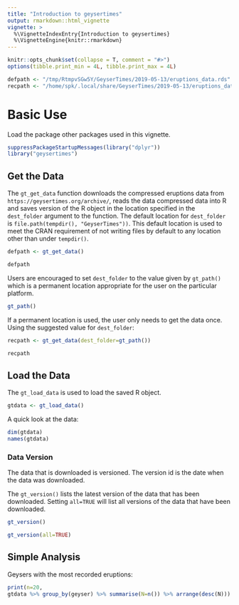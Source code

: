 ```yaml
---
title: "Introduction to geysertimes"
output: rmarkdown::html_vignette
vignette: >
  %\VignetteIndexEntry{Introduction to geysertimes}
  %\VignetteEngine{knitr::rmarkdown}
---
```


```r
knitr::opts_chunk$set(collapse = T, comment = "#>")
options(tibble.print_min = 4L, tibble.print_max = 4L)
```
```r
defpath <- "/tmp/RtmpvSGw5Y/GeyserTimes/2019-05-13/eruptions_data.rds"
recpath <- "/home/spk/.local/share/GeyserTimes/2019-05-13/eruptions_data.rds"
```

# Basic Use

Load the package other packages used in this vignette.
```r
suppressPackageStartupMessages(library("dplyr"))
library("geysertimes")
```

## Get the Data

The `gt_get_data` function downloads the compressed eruptions data
from `https://geysertimes.org/archive/`,
reads the data compressed data into R
and saves version of the R object
in the location specified
in the `dest_folder` argument to the function.
The default location for `dest_folder` is
`file.path(tempdir(), "GeyserTimes"))`.
This default location is used to meet the CRAN requirement of
not writing files by default to any location other than under `tempdir()`.

```r
defpath <- gt_get_data()
```
```r
defpath
```

Users are encouraged to set `dest_folder` to the value given by
`gt_path()` which is a permanent location appropriate for the
user on the particular platform.

```r
gt_path()
```

If a permanent location is used, the user only needs to get the
data once.
Using the suggested value for `dest_folder`:
```r
recpath <- gt_get_data(dest_folder=gt_path())
```
```r
recpath
```

## Load the Data

The `gt_load_data` is used to load the saved R object.

```r
gtdata <- gt_load_data()
```

A quick look at the data:
```r
dim(gtdata)
names(gtdata)
```

### Data Version
The data that is downloaded is versioned.
The version id is the date when the data was downloaded.

The `gt_version()` lists the latest version of the data that
has been downloaded.
Setting `all=TRUE` will list all versions of the data that have been
downloaded.

```r
gt_version()
```

```r
gt_version(all=TRUE)
```

## Simple Analysis

Geysers with the most recorded eruptions:
```r
print(n=20,
gtdata %>% group_by(geyser) %>% summarise(N=n()) %>% arrange(desc(N)))
```

